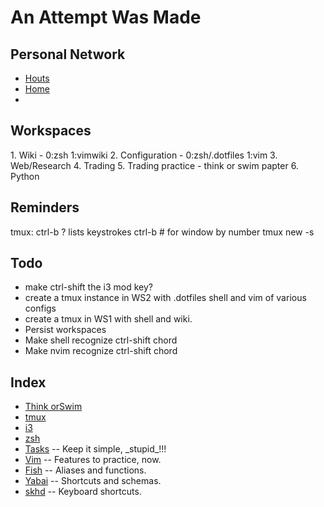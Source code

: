 = An Attempt Was Made =

== Personal Network ==
* [[houts_personal_network|Houts]]
* [[home_personal_network|Home]]
*
== Workspaces ==
1. Wiki - 0:zsh 1:vimwiki
2. Configuration - 0:zsh/.dotfiles 1:vim
3. Web/Research
4. Trading
5. Trading practice - think or swim papter
6. Python

== Reminders ==
tmux: ctrl-b ? lists keystrokes
ctrl-b # for window by number
tmux new -s<session-name>

== Todo ==
* make ctrl-shift the i3 mod key?
* create a tmux instance in WS2 with .dotfiles shell and vim of various configs
* create a tmux in WS1 with shell and wiki.
* Persist workspaces
* Make shell recognize ctrl-shift chord
* Make nvim recognize ctrl-shift chord

== Index ==
* [[thinkorswim|Think orSwim]]
* [[tmux]]
* [[i3]]
* [[zsh]]
* [[Tasks]] -- Keep it simple, _stupid_!!!
* [[Vim]] -- Features to practice, now.
* [[Fish]] -- Aliases and functions.
* [[Yabai]] -- Shortcuts and schemas.
* [[skhd]] -- Keyboard shortcuts.
